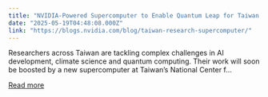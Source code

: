 ```yaml
---
title: "NVIDIA-Powered Supercomputer to Enable Quantum Leap for Taiwan Research"
date: "2025-05-19T04:48:08.000Z"
link: "https://blogs.nvidia.com/blog/taiwan-research-supercomputer/"
---
```


Researchers across Taiwan are tackling complex challenges in AI development, climate science and quantum computing. Their work will soon be boosted by a new supercomputer at Taiwan’s National Center f...

[Read more](https://blogs.nvidia.com/blog/taiwan-research-supercomputer/)
